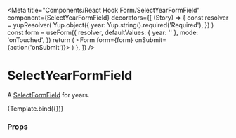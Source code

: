 
<Meta
  title="Components/React Hook Form/SelectYearFormField"
  component={SelectYearFormField}
  decorators={[
    (Story) => {
      const resolver = yupResolver(
        Yup.object({
          year: Yup.string().required('Required'),
        })
      )
      const form = useForm({
        resolver,
        defaultValues: { year: '' },
        mode: 'onTouched',
      })
      return (
        <Form form={form} onSubmit={action('onSubmit')}>
          <Story />
        </Form>
      )
    },
  ]}
/>

# SelectYearFormField

A [SelectFormField](../?path=/docs/components-reacthookform-selectformfield--default-story) for years.


<Canvas>
  <Story
    name="Default"
    args={{
      name: 'year',
      label: 'Year of birth',
      from: 2018,
      to: new Date().getFullYear(),
    }}
    argTypes={{
      disabled: { type: 'boolean' },
      required: { type: 'boolean' },
      showRequired: { type: 'boolean' },
    }}
  >
    {Template.bind({})}
  </Story>
</Canvas>

### Props

<ArgsTable story="Default" />
